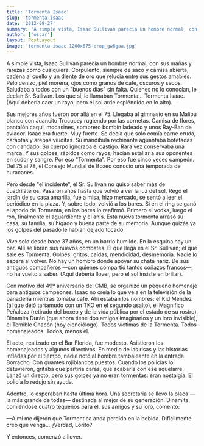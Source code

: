 ```yaml
---
title: 'Tormenta Isaac'
slug: 'tormenta-isaac'
date: '2012-08-27'
summary: 'A simple vista, Isaac Sullivan parecía un hombre normal, con sus mañas y rarezas como cualquiera.'
author: ['oscar']
layout: PostLayout
image: 'tormenta-isaac-1200x675-crop_gw6gaa.jpg'
---
```


A simple vista, Isaac Sullivan parecía un hombre normal, con sus mañas y rarezas como cualquiera. Corpulento, siempre de saco y camisa abierta, cadena al cuello y un diente de oro que relucía entre sus gestos amables. Pelo cenizo, piel morena, ojos como granos de café, oscuros y secos. Saludaba a todos con un "buenos días" sin falta. Quienes no lo conocían, le decían Sr. Sullivan. Los que sí, lo llamaban Tormenta… Tormenta Isaac. (Aquí debería caer un rayo, pero el sol arde espléndido en lo alto).

Sus mejores años fueron por allá en el 75. Llegaba al gimnasio en su Malibú blanco con Juancito Trucupey rugiendo por las cornetas. Camisa de flores, pantalón caqui, mocasines, sombrero bombín ladeado y unos Ray-Ban de aviador. Isaac era fuerte. Muy fuerte. Se decía que solo comía carne cruda, caraotas y arepas viuditas. Su mandíbula rechinante aguantaba bofetadas con candado. Su cuerpo ignoraba el castigo. Rara vez conservaba una marca. Y sus golpes, rápidos como rayos, hacían estallar a sus oponentes en sudor y sangre. Por eso "Tormenta". Por eso fue cinco veces campeón. Del 75 al 78, el Consejo Mundial de Boxeo conoció una temporada de huracanes.

Pero desde "el incidente", el Sr. Sullivan no quiso saber más de cuadriláteros. Pasaron años hasta que volvió a ver la luz del sol. Regó el jardín de su casa amarilla, fue a misa, hizo mercado, se sentó a leer el periódico en la plaza. Y, sobre todo, volvió a los bares. Si en el ring se ganó el apodo de Tormenta, en los bares lo reafirmó. Primero el vodka, luego el ron, finalmente el aguardiente y el anís. Esta nueva tormenta arrasó su casa, su familia, su hígado y buena parte de su memoria. Aunque quizás ya los golpes del pasado le habían dejado tocado.

Vive solo desde hace 37 años, en un barrio humilde. En la esquina hay un bar. Allí se libran sus nuevos combates. El que llega es el Sr. Sullivan; el que sale es Tormenta. Golpes, gritos, caídas, mendicidad, desmemoria. Nadie lo espera al volver. No hay un hombro donde apoyar su chata nariz. De sus antiguos compañeros —con quienes compartió tantos coñazos francos—, no ha vuelto a saber. (Aquí debería llover, pero el sol insiste en brillar).

Con motivo del 49º aniversario del CMB, se organizó un pequeño homenaje para antiguos campeones. Isaac no creía lo que veía en la televisión de la panadería mientras tomaba café. Ahí estaban los nombres: el Kid Méndez (al que dejó tartamudo con un TKO en el segundo asalto), el Magnífico Peñaloza (retirado del boxeo y de la vida pública por el estado de su rostro), Dinamita Durán (que ahora tiene dos amigos imaginarios y un loro invisible), el Temible Chacón (hoy cienciólogo). Todos víctimas de la Tormenta. Todos homenajeados. Todos, menos él.

El acto, realizado en el Bar Florida, fue modesto. Asistieron los homenajeados y algunos directivos. En medio de las risas y las historias infladas por el tiempo, nadie notó al hombre tambaleante en la entrada. Borracho. Con guantes rojiblancos puestos. Cuando los policías lo detuvieron, gritaba que partiría caras, que acabaría con ese aquelarre. Lanzó un directo, pero sus golpes ya no eran tormentas: eran nostalgia. El policía lo redujo sin ayuda.

Adentro, lo esperaban hasta última hora. Una secretaria se llevó la placa —la más grande de todas— destinada al mejor de su generación. Dinamita, comiéndose cuatro tequeños para él, sus amigos y su loro, comentó:

—A mí me dijeron que Tormentica anda perdido en la bebida. Difícilmente creo que venga... ¿Verdad, Lorito?

Y entonces, comenzó a llover. 